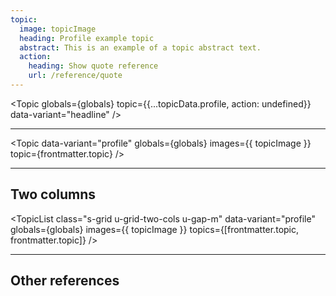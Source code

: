 ```yaml
---
topic:
  image: topicImage
  heading: Profile example topic
  abstract: This is an example of a topic abstract text.
  action:
    heading: Show quote reference
    url: /reference/quote
---
```


<Topic
  globals={globals}
  topic={{...topicData.profile, action: undefined}}
  data-variant="headline"
/>

---

<Topic
  data-variant="profile"
  globals={globals}
  images={{ topicImage }}
  topic={frontmatter.topic}
/>

---

## Two columns

<TopicList 
  class="s-grid u-grid-two-cols u-gap-m"
  data-variant="profile"
  globals={globals}
  images={{ topicImage }}
  topics={[frontmatter.topic, frontmatter.topic]}
/>

---

## Other references

<TopicList 
  class="s-grid u-grid-three-cols u-gap-m"
  data-variant="card"
  globals={globals}
  topics={Object.values(topicData)}
/>

